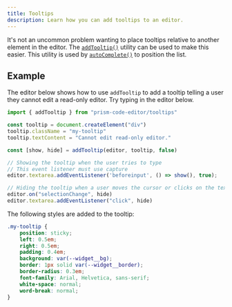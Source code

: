 ```yaml
---
title: Tooltips
description: Learn how you can add tooltips to an editor.
---
```



It's not an uncommon problem wanting to place tooltips relative to another element in the editor. The [`addTooltip()`](/api-reference/tooltips/f-addtooltip) utility can be used to make this easier. This utility is used by [`autoComplete()`](/api-reference/autocomplete/f-autocomplete) to position the list.

## Example

The editor below shows how to use `addTooltip` to add a tooltip telling a user they cannot edit a read-only editor. Try typing in the editor below.

```ts editor
import { addTooltip } from "prism-code-editor/tooltips"

const tooltip = document.createElement("div")
tooltip.className = "my-tooltip"
tooltip.textContent = "Cannot edit read-only editor."

const [show, hide] = addTooltip(editor, tooltip, false)

// Showing the tooltip when the user tries to type
// This event listener must use capture
editor.textarea.addEventListener('beforeinput', () => show(), true);

// Hiding the tooltip when a user moves the cursor or clicks on the textarea
editor.on("selectionChange", hide)
editor.textarea.addEventListener("click", hide)
```

The following styles are added to the tooltip:

```css editor
.my-tooltip {
	position: sticky;
	left: 0.5em;
	right: 0.5em;
	padding: 0.4em;
	background: var(--widget__bg);
	border: 1px solid var(--widget__border);
	border-radius: 0.3em;
	font-family: Arial, Helvetica, sans-serif;
	white-space: normal;
	word-break: normal;
}
```
